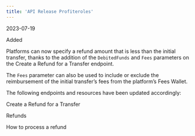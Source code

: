 ```yaml
---  
title: 'API Release Profiteroles'  
---  
```

<span class="date">2023-07-19</span>  
  
  
<div class="pill pill-green">Added</div>  
  

Platforms can now specify a refund amount that is less than the initial transfer, thanks to the addition of the `DebitedFunds` and `Fees` parameters on the Create a Refund for a Transfer endpoint.  

The `Fees` parameter can also be used to include or exclude the reimbursement of the initial transfer’s fees from the platform’s Fees Wallet.  

The following endpoints and resources have been updated accordingly:  

<Card title="Endpoint">Create a Refund for a Transfer</Card>  

<Card title="Article">Refunds</Card>  

<Card title="Tutorial">How to process a refund</Card>